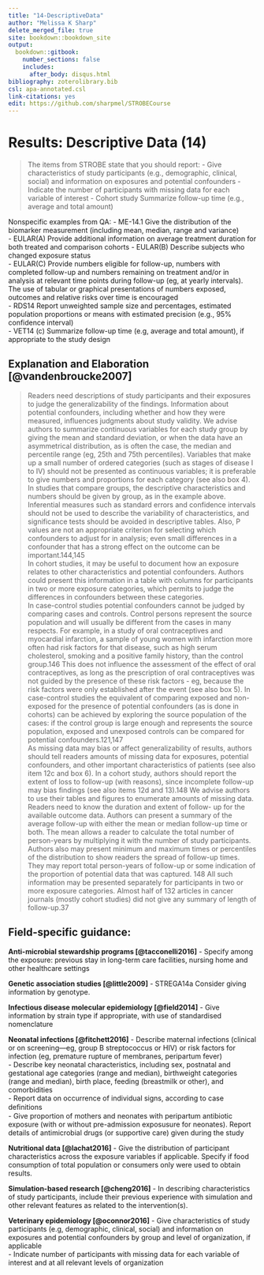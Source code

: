 ---
title: "14-DescriptiveData"
author: "Melissa K Sharp"
delete_merged_file: true
site: bookdown::bookdown_site
output:
  bookdown::gitbook:
    number_sections: false 
    includes: 
      after_body: disqus.html
bibliography: zoterolibrary.bib
csl: apa-annotated.csl
link-citations: yes
edit: https://github.com/sharpmel/STROBECourse
---

# Results: Descriptive Data (14)
> The items from STROBE state that you should report: 
-	Give characteristics of study participants (e.g., demographic, clinical, social) and information on exposures and potential confounders
-	Indicate the number of participants with missing data for each variable of interest
-	Cohort study Summarize follow-up time (e.g., average and total amount)

Nonspecific examples from QA:
-	ME-14.1 Give the distribution of the biomarker measurement (including mean, median, range and variance)  
-	EULAR(A) Provide additional information on average treatment duration for both treated and comparison cohorts  -	EULAR(B) Describe subjects who changed exposure status   
-	EULAR(C) Provide numbers eligible for follow-up, numbers with completed follow-up and numbers remaining on treatment and/or in analysis at relevant time points during follow-up (eg, at yearly intervals). The use of tabular or graphical presentations of numbers exposed, outcomes and relative risks over time is encouraged  
-	RDS14 Report unweighted sample size and percentages, estimated population proportions or means with estimated precision (e.g., 95% confidence interval)  
-	VET14 (c) Summarize follow-up time (e.g, average and total amount), if appropriate to the study design  

## Explanation and Elaboration [@vandenbroucke2007]
> Readers need descriptions of study participants and their exposures to judge the generalizability of the findings. Information about potential confounders, including whether and how they were measured, influences judgments about study validity. We advise authors to summarize continuous variables for each study group by giving the mean and standard deviation, or when the data have an asymmetrical distribution, as is often the case, the median and percentile range (eg, 25th and 75th percentiles). Variables that make up a small number of ordered categories (such as stages of disease I to IV) should not be presented as continuous variables; it is preferable to give numbers and proportions for each category (see also box 4). In studies that compare groups, the descriptive characteristics and numbers should be given by group, as in the example above.
</br>
Inferential measures such as standard errors and confidence intervals should not be used to describe the variability of characteristics, and significance tests should be avoided in descriptive tables. Also, P values are not an appropriate criterion for selecting which confounders to adjust for in analysis; even small differences in a confounder that has a strong effect on the outcome can be important.144,145
</br>
In cohort studies, it may be useful to document how an exposure relates to other characteristics and potential confounders. Authors could present this information in a table with columns for participants in two or more exposure categories, which permits to judge the differences in confounders between these categories.
</br>
In case-control studies potential confounders cannot be judged by comparing cases and controls. Control persons represent the source population and will usually be different from the cases in many respects. For example, in a study of oral contraceptives and myocardial infarction, a sample of young women with infarction more often had risk factors for that disease, such as high serum cholesterol, smoking and a positive family history, than the control group.146 This does not influence the assessment of the effect of oral contraceptives, as long as the prescription of oral contraceptives was not guided by the presence of these risk factors - eg, because the risk factors were only established after the event (see also box 5). In case-control studies the equivalent of comparing exposed and non-exposed for the presence of potential confounders (as is done in cohorts) can be achieved by exploring the source population of the cases: if the control group is large enough and represents the source population, exposed and unexposed controls can be compared for potential confounders.121,147
</br>
As missing data may bias or affect generalizability of results, authors should tell readers amounts of missing data for exposures, potential confounders, and other important characteristics of patients (see also item 12c and box 6). In a cohort study, authors should report the extent of loss to follow-up (with reasons), since incomplete follow-up may bias findings (see also items 12d and 13).148 We advise authors to use their tables and figures to enumerate amounts of missing data. Readers need to know the duration and extent of follow- up for the available outcome data. Authors can present a summary of the average follow-up with either the mean or median follow-up time or both. The mean allows a reader to calculate the total number of person-years by multiplying it with the number of study participants. Authors also may present minimum and maximum times or percentiles of the distribution to show readers the spread of follow-up times. They may report total person-years of follow-up or some indication of the proportion of potential data that was captured. 148 All such information may be presented separately for participants in two or more exposure categories. Almost half of 132 articles in cancer journals (mostly cohort studies) did not give any summary of length of follow-up.37


<h2> Field-specific guidance:</h2>
**Anti-microbial stewardship programs [@tacconelli2016]**
-	Specify among the exposure: previous stay in long-term care facilities, nursing home and other healthcare settings </br>

**Genetic association studies [@little2009]**
-	STREGA14a Consider giving information by genotype.</br>

**Infectious disease molecular epidemiology [@field2014]** 
- Give information by strain type if appropriate, with use of standardised nomenclature </br>

**Neonatal infections [@fitchett2016]**
-	Describe maternal infections (clinical or on screening—eg, group B streptococcus or HIV) or risk factors for infection (eg, premature rupture of membranes, peripartum fever)  
-	Describe key neonatal characteristics, including sex, postnatal and gestational age categories (range and median), birthweight categories (range and median), birth place, feeding (breastmilk or other), and comorbidities  
-	Report data on occurrence of individual signs, according to case deﬁnitions  
-	Give proportion of mothers and neonates with peripartum antibiotic exposure (with or without pre-admission exposusure for neonates). Report details of antimicrobial drugs (or supportive care) given during the study </br> 

**Nutritional data [@lachat2016]**
-	Give the distribution of participant characteristics across the exposure variables if applicable. Specify if food consumption of total population or consumers only were used to obtain results. </br> 

**Simulation-based research [@cheng2016]**
-	In describing characteristics of study participants, include their previous experience with simulation and other relevant features as related to the intervention(s). </br>

**Veterinary epidemiology [@oconnor2016]**
-	Give characteristics of study participants (e.g, demographic, clinical, social) and information on exposures and potential confounders by group and level of organization, if applicable   
-	Indicate number of participants with missing data for each variable of interest and at all relevant levels of organization</br>